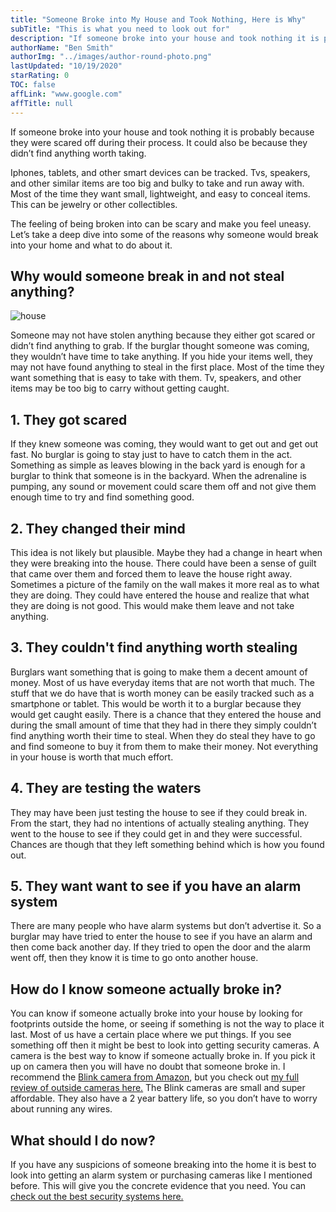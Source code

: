```yaml
---
title: "Someone Broke into My House and Took Nothing, Here is Why"
subTitle: "This is what you need to look out for"
description: "If someone broke into your house and took nothing it is probably because they were scared off during their process. It could also be because they didn’t find anything worth taking."
authorName: "Ben Smith"
authorImg: "../images/author-round-photo.png"
lastUpdated: "10/19/2020"
starRating: 0
TOC: false
affLink: "www.google.com"
affTitle: null
---
```


If someone broke into your house and took nothing it is probably because they were scared off during their process. It could also be because they didn’t find anything worth taking.

Iphones, tablets, and other smart devices can be tracked. Tvs, speakers, and other similar items are too big and bulky to take and run away with. Most of the time they want small, lightweight, and easy to conceal items. This can be jewelry or other collectibles.

The feeling of being broken into can be scary and make you feel uneasy. Let’s take a deep dive into some of the reasons why someone would break into your home and what to do about it.

## Why would someone break in and not steal anything?

![house](../images/misc/blue-house.jpg)

Someone may not have stolen anything because they either got scared or didn’t find anything to grab. If the burglar thought someone was coming, they wouldn’t have time to take anything.
If you hide your items well, they may not have found anything to steal in the first place. Most of the time they want something that is easy to take with them. Tv, speakers, and other items may be too big to carry without getting caught.

## 1. They got scared

If they knew someone was coming, they would want to get out and get out fast. No burglar is going to stay just to have to catch them in the act.
Something as simple as leaves blowing in the back yard is enough for a burglar to think that someone is in the backyard.
When the adrenaline is pumping, any sound or movement could scare them off and not give them enough time to try and find something good.

## 2. They changed their mind

This idea is not likely but plausible. Maybe they had a change in heart when they were breaking into the house. There could have been a sense of guilt that came over them and forced them to leave the house right away.
Sometimes a picture of the family on the wall makes it more real as to what they are doing. They could have entered the house and realize that what they are doing is not good. This would make them leave and not take anything.

## 3. They couldn't find anything worth stealing

Burglars want something that is going to make them a decent amount of money. Most of us have everyday items that are not worth that much.
The stuff that we do have that is worth money can be easily tracked such as a smartphone or tablet. This would be worth it to a burglar because they would get caught easily.
There is a chance that they entered the house and during the small amount of time that they had in there they simply couldn’t find anything worth their time to steal. When they do steal they have to go and find someone to buy it from them to make their money. Not everything in your house is worth that much effort.

## 4. They are testing the waters

They may have been just testing the house to see if they could break in. From the start, they had no intentions of actually stealing anything.
They went to the house to see if they could get in and they were successful. Chances are though that they left something behind which is how you found out.

## 5. They want want to see if you have an alarm system

There are many people who have alarm systems but don’t advertise it. So a burglar may have tried to enter the house to see if you have an alarm and then come back another day.
If they tried to open the door and the alarm went off, then they know it is time to go onto another house.

## How do I know someone actually broke in?

You can know if someone actually broke into your house by looking for footprints outside the home, or seeing if something is not the way to place it last.
Most of us have a certain place where we put things. If you see something off then it might be best to look into getting security cameras.
A camera is the best way to know if someone actually broke in. If you pick it up on camera then you will have no doubt that someone broke in.
I recommend the [Blink camera from Amazon](https://amzn.to/3jsrpbf), but you check out [my full review of outside cameras here.](/posts/best-battery-powered-security-cameras-for-outdoors)
The Blink cameras are small and super affordable. They also have a 2 year battery life, so you don’t have to worry about running any wires.

## What should I do now?

If you have any suspicions of someone breaking into the home it is best to look into getting an alarm system or purchasing cameras like I mentioned before. This will give you the concrete evidence that you need. You can [check out the best security systems here.](/posts/best-home-security-systems)
